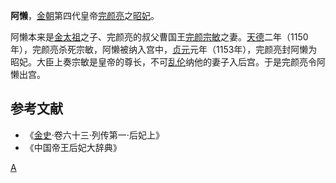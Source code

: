 '''阿懒'''，[[金朝|金朝]]第四代皇帝[[完颜亮|完颜亮]]之[[昭妃|昭妃]]。

阿懒本来是[[金太祖|金太祖]]之子、完颜亮的叔父曹国王[[完颜宗敏|完颜宗敏]]之妻。[[天德_(金朝)|天德]]二年（1150年），完颜亮杀死宗敏，阿懒被纳入宫中，[[贞元_(金朝)|贞元]]元年（1153年），完颜亮封阿懒为昭妃。大臣上奏宗敏是皇帝的尊长，不可[[乱伦|乱伦]]纳他的妻子入后宫。于是完颜亮令阿懒出宫。
==参考文献==
*《[[金史|金史]]·卷六十三·列传第一·后妃上》
*《中国帝王后妃大辞典》
[[Category:金朝妃嫔|A]]